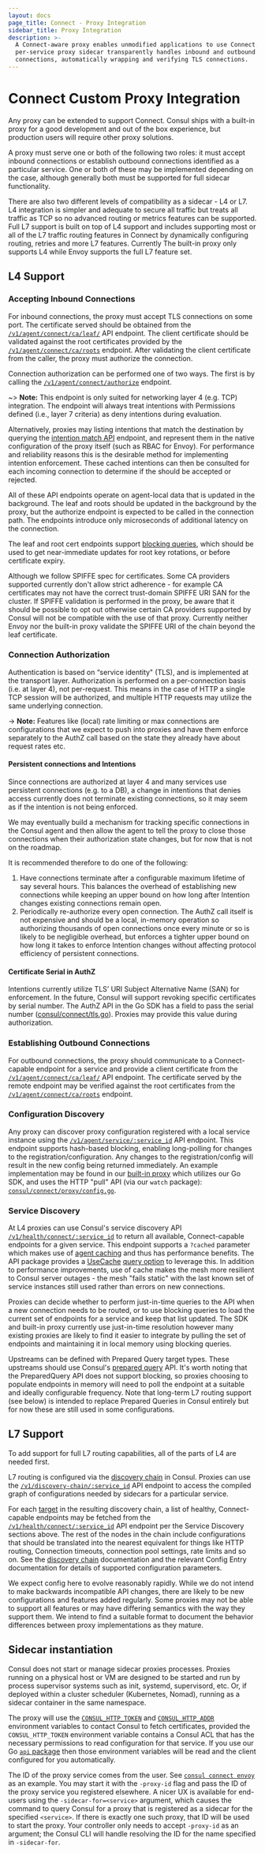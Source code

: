 ```yaml
---
layout: docs
page_title: Connect - Proxy Integration
sidebar_title: Proxy Integration
description: >-
  A Connect-aware proxy enables unmodified applications to use Connect. A
  per-service proxy sidecar transparently handles inbound and outbound service
  connections, automatically wrapping and verifying TLS connections.
---
```


# Connect Custom Proxy Integration

Any proxy can be extended to support Connect. Consul ships with a built-in
proxy for a good development and out of the box experience, but production users
will require other proxy solutions.

A proxy must serve one or both of the following two roles: it must accept
inbound connections or establish outbound connections identified as a
particular service. One or both of these may be implemented depending on
the case, although generally both must be supported for full sidecar functionality.

There are also two different levels of compatibility as a sidecar - L4 or L7.
L4 integration is simpler and adequate to secure all traffic but treats all
traffic as TCP so no advanced routing or metrics features can be supported. Full
L7 support is built on top of L4 support and includes supporting most or all of
the L7 traffic routing features in Connect by dynamically configuring routing,
retries and more L7 features. Currently The built-in proxy only supports L4
while Envoy supports the full L7 feature set.

## L4 Support

### Accepting Inbound Connections

For inbound connections, the proxy must accept TLS connections on some port.
The certificate served should be obtained from the [`/v1/agent/connect/ca/leaf/`]
API endpoint. The client certificate should be validated against the root certificates
provided by the [`/v1/agent/connect/ca/roots`] endpoint. After validating the
client certificate from the caller, the proxy must authorize the connection.

Connection authorization can be performed one of two ways. The first is by
calling the [`/v1/agent/connect/authorize`](/api/agent/connect) endpoint.

~> **Note:** This endpoint is only suited for networking
layer 4 (e.g. TCP) integration. The endpoint will always treat intentions with
Permissions defined (i.e., layer 7 criteria) as deny intentions during evaluation.

Alternatively, proxies may listing intentions that match the destination by
querying the [intention match API](/api/connect/intentions#list-matching-intentions)
endpoint, and represent them in the native configuration of the proxy itself
(such as RBAC for Envoy). For performance and reliability reasons this is the
desirable method for implementing intention enforcement. These cached intentions
can then be consulted for each incoming connection to determine if the should be
accepted or rejected.

All of these API endpoints operate on agent-local data that is updated
in the background. The leaf and roots should be updated in the background
by the proxy, but the authorize endpoint is expected to be called in the
connection path. The endpoints introduce only microseconds of additional
latency on the connection.

The leaf and root cert endpoints support
[blocking queries](/api/features/blocking), which should be
used to get near-immediate updates for root key rotations, or before certificate
expiry.

Although we follow SPIFFE spec for certificates. Some CA providers supported
currently don't allow strict adherence - for example CA certificates may not
have the correct trust-domain SPIFFE URI SAN for the cluster. If SPIFFE
validation is performed in the proxy, be aware that it should be possible to opt
out otherwise certain CA providers supported by Consul will not be compatible
with the use of that proxy. Currently neither Envoy nor the built-in proxy
validate the SPIFFE URI of the chain beyond the leaf certificate.

### Connection Authorization

Authentication is based on “service identity" (TLS), and is implemented at the
transport layer. Authorization is performed on a per-connection basis (i.e. at
layer 4), not per-request. This means in the case of HTTP a single TCP session
will be authorized, and multiple HTTP requests may utilize the same underlying
connection.

-> **Note:** Features like (local) rate limiting or max connections are
configurations that we expect to push into proxies and have them enforce
separately to the AuthZ call based on the state they already have about request
rates etc.

#### Persistent connections and Intentions

Since connections are authorized at layer 4 and many services use persistent
connections (e.g. to a DB), a change in intentions that denies access currently
does not terminate existing connections, so it may seem as if the intention is
not being enforced.

We may eventually build a mechanism for tracking specific connections in the
Consul agent and then allow the agent to tell the proxy to close those
connections when their authorization state changes, but for now that is not on
the roadmap.

It is recommended therefore to do one of the following:

1. Have connections terminate after a configurable maximum lifetime of say
   several hours. This balances the overhead of establishing new connections
   while keeping an upper bound on how long after Intention changes existing
   connections remain open.
2. Periodically re-authorize every open connection. The AuthZ call itself is not
   expensive and should be a local, in-memory operation so authorizing thousands
   of open connections once every minute or so is likely to be negligible
   overhead, but enforces a tighter upper bound on how long it takes to enforce
   Intention changes without affecting protocol efficiency of persistent
   connections.

#### Certificate Serial in AuthZ

Intentions currently utilize TLS’ URI Subject Alternative Name (SAN) for
enforcement. In the future, Consul will support revoking specific certificates
by serial number. The AuthZ API in the Go SDK has a field to pass the serial
number ([consul/connect/tls.go]). Proxies may provide this value during
authorization.

### Establishing Outbound Connections

For outbound connections, the proxy should communicate to a
Connect-capable endpoint for a service and provide a client certificate
from the
[`/v1/agent/connect/ca/leaf/`] API endpoint. The certificate served by the
remote endpoint may be verified against the root certificates from the
[`/v1/agent/connect/ca/roots`] endpoint.

### Configuration Discovery

Any proxy can discover proxy configuration registered with a local service
instance using the
[`/v1/agent/service/:service_id`](/api/agent/service#get-service-configuration)
API endpoint. This endpoint supports hash-based blocking, enabling long-polling
for changes to the registration/configuration. Any changes to the
registration/config will result in the new config being returned immediately.
An example implementation may be found in our
[built-in proxy](/docs/connect/proxies/built-in) which utilizes our Go SDK,
and uses the HTTP "pull" API (via our `watch` package):
[`consul/connect/proxy/config.go`].

### Service Discovery

At L4 proxies can use Consul's service discovery API
[`/v1/health/connect/:service_id`] to return all available, Connect-capable
endpoints for a given service. This endpoint supports a `?cached` parameter
which makes use of [agent caching](/api/features/caching) and thus has
performance benefits. The API package provides a [UseCache]&nbsp;[query option]
to leverage this. In addition to performance improvements, use of cache makes
the mesh more resilient to Consul server outages - the mesh "fails static" with
the last known set of service instances still used rather than errors on new
connections.

Proxies can decide whether to perform just-in-time queries to the API when a new
connection needs to be routed, or to use blocking queries to load the current
set of endpoints for a service and keep that list updated. The SDK and built-in
proxy currently use just-in-time resolution however many existing proxies are
likely to find it easier to integrate by pulling the set of endpoints and
maintaining it in local memory using blocking queries.

Upstreams can be defined with Prepared Query target types. These upstreams
should use Consul's [prepared query](/api/query) API. It's worth noting that
the PreparedQuery API does not support blocking, so proxies choosing to populate
endpoints in memory will need to poll the endpoint at a suitable and ideally
configurable frequency. Note that long-term L7 routing support (see below) is
intended to replace Prepared Queries in Consul entirely but for now these are
still used in some configurations.

## L7 Support

To add support for full L7 routing capabilities, all of the parts of L4 are
needed first.

L7 routing is configured via the [discovery chain] in Consul. Proxies can use
the
[`/v1/discovery-chain/:service_id`](/api/discovery-chain#read-compiled-discovery-chain)
API endpoint to access the compiled graph of configurations needed by sidecars
for a particular service.

For each [target](/docs/connect/l7-traffic/discovery-chain#targets) in the
resulting discovery chain, a list of healthy, Connect-capable endpoints may be
fetched from the [`/v1/health/connect/:service_id`] API endpoint per the Service
Discovery sections above. The rest of the nodes in the chain include
configurations that should be translated into the nearest equivalent for things
like HTTP routing, Connection timeouts, connection pool settings, rate limits
and so on. See the [discovery chain] documentation and the relevant Config Entry
documentation for details of supported configuration parameters.

We expect config here to evolve reasonably rapidly. While we do not intend to
make backwards incompatible API changes, there are likely to be new configurations
and features added regularly. Some proxies may not be able to support all
features or may have differing semantics with the way they support them. We
intend to find a suitable format to document the behavior differences between
proxy implementations as they mature.

## Sidecar instantiation

Consul does not start or manage sidecar proxies processes. Proxies running on a
physical host or VM are designed to be started and run by process supervisor
systems such as init, systemd, supervisord, etc. Or, if deployed within a
cluster scheduler (Kubernetes, Nomad), running as a sidecar container in the
same namespace.

The proxy will use the [`CONSUL_HTTP_TOKEN`](/commands#consul_http_token)
and [`CONSUL_HTTP_ADDR`](/commands#consul_http_addr)
environment variables to contact Consul to fetch certificates, provided the
`CONSUL_HTTP_TOKEN` environment variable contains a Consul ACL that has the
necessary permissions to read configuration for that service. If you use our Go
[`api` package] then those environment variables will be read and the client
configured for you automatically.

The ID of the proxy service comes from the user. See
[`consul connect envoy`](/commands/connect/envoy) as an example. You
may start it with the `-proxy-id` flag and pass the ID of the proxy service you
registered elsewhere. A nicer UX is available for end-users using the
`-sidecar-for=<service>` argument, which causes the command to query Consul for
a proxy that is registered as a sidecar for the specified `<service>`. If there is
exactly one such proxy, that ID will be used to start the proxy. Your controller
only needs to accept `-proxy-id` as an argument; the Consul CLI will handle
resolving the ID for the name specified in `-sidecar-for`.

[`/v1/agent/connect/ca/leaf/`]: /api/agent/connect#service-leaf-certificate
[`/v1/agent/connect/ca/roots`]: /api/agent/connect#certificate-authority-ca-roots
[`/v1/health/connect/:service_id`]: /api/health#list-nodes-for-connect-capable-service
[`api` package]: https://github.com/hashicorp/consul/tree/master/api
[`consul/connect/proxy/config.go`]: https://github.com/hashicorp/consul/blob/v1.8.3/connect/proxy/config.go#L187
[consul/connect/tls.go]: https://github.com/hashicorp/consul/blob/v1.8.3/connect/tls.go#L232-L237
[discovery chain]: /docs/connect/l7-traffic/discovery-chain
[query option]: https://github.com/hashicorp/consul/blob/v1.8.3/api/api.go#L81
[UseCache]: https://github.com/hashicorp/consul/blob/v1.8.3/api/api.go#L99-L102
